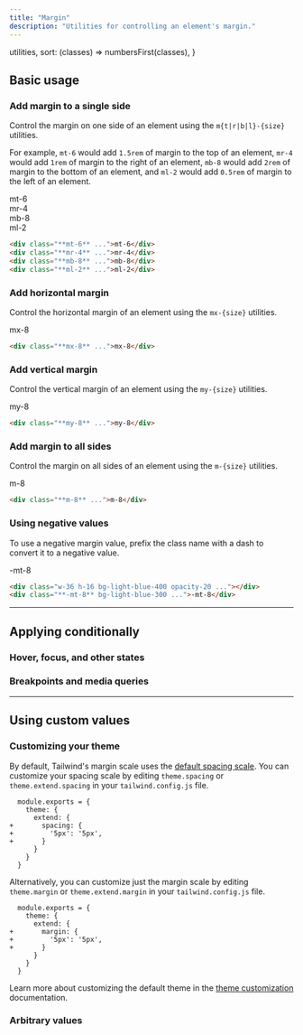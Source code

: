 ```yaml
---
title: "Margin"
description: "Utilities for controlling an element's margin."
---
```



  utilities,
  sort: (classes) => numbersFirst(classes),
}

## Basic usage

### Add margin to a single side

Control the margin on one side of an element using the `m{t|r|b|l}-{size}` utilities.

For example, `mt-6` would add `1.5rem` of margin to the top of an element, `mr-4` would add `1rem` of margin to the right of an element, `mb-8` would add `2rem` of margin to the bottom of an element, and `ml-2` would add `0.5rem` of margin to the left of an element.

<Example p="none">
  <div class="relative font-mono text-white text-sm font-bold leading-6 h-56">
    <div class="absolute top-0 left-1/2 -translate-x-1/2 md:-ml-24">
      <div class="flow-root bg-stripes-purple rounded-b-lg">
        <div class="bg-purple-500 rounded-lg shadow-lg p-4 mt-6">mt-6</div>
      </div>
    </div>
    <div class="absolute right-0 top-1/2 -translate-y-1/2">
      <div class="flow-root bg-stripes-purple rounded-l-lg">
        <div class="flex-none bg-purple-500 rounded-lg shadow-lg p-4 mr-4">mr-4</div>
      </div>
    </div>
    <div class="absolute bottom-0 left-1/2 -translate-x-1/2 md:ml-24">
      <div class="flow-root bg-stripes-purple rounded-t-lg">
        <div class="bg-purple-500 rounded-lg shadow-lg p-4 mb-8">mb-8</div>
      </div>
    </div>
    <div class="absolute left-0 top-1/2 -translate-y-1/2">
      <div class="flow-root bg-stripes-purple rounded-r-lg">
        <div class="flex-none bg-purple-500 rounded-lg shadow-lg p-4 ml-2">ml-2</div>
      </div>
    </div>
  </div>
</Example>

```html
<div class="**mt-6** ...">mt-6</div>
<div class="**mr-4** ...">mr-4</div>
<div class="**mb-8** ...">mb-8</div>
<div class="**ml-2** ...">ml-2</div>
```

### Add horizontal margin

Control the horizontal margin of an element using the `mx-{size}` utilities.

<Example>
  <div class="flex justify-center font-mono text-white text-sm font-bold leading-6">
    <div class="bg-stripes-indigo rounded-lg">
      <div class="bg-indigo-500 rounded-lg shadow-lg p-4 mx-8">mx-8</div>
    </div>
  </div>
</Example>

```html
<div class="**mx-8** ...">mx-8</div>
```

### Add vertical margin

Control the vertical margin of an element using the `my-{size}` utilities.

<Example>
  <div class="flex justify-center font-mono text-white text-sm font-bold leading-6">
    <div class="flow-root bg-stripes-pink rounded-lg">
      <div class="bg-pink-500 rounded-lg shadow-lg p-4 my-8">my-8</div>
    </div>
  </div>
</Example>

```html
<div class="**my-8** ...">my-8</div>
```

### Add margin to all sides

Control the margin on all sides of an element using the `m-{size}` utilities.

<Example>
  <div class="flex justify-center font-mono text-white text-sm font-bold leading-6">
    <div class="flow-root bg-stripes-blue rounded-lg">
      <div class="bg-blue-500 rounded-lg shadow-lg p-4 m-8">m-8</div>
    </div>
  </div>
</Example>

```html
<div class="**m-8** ...">m-8</div>
```

### Using negative values

To use a negative margin value, prefix the class name with a dash to convert it to a negative value.

<Example>
  <div class="flex justify-center font-mono text-white text-sm font-bold leading-6">
    <div class="flex flex-col items-center">
      <div class="relative w-36 h-16 bg-light-blue-400/20 border border-light-blue-700/10 rounded-md overflow-hidden"></div>
      <div class="relative -mt-8 bg-light-blue-500 rounded-md flex items-center justify-center p-4 shadow-lg">-mt-8</div>
    </div>
  </div>
</Example>

```html
<div class="w-36 h-16 bg-light-blue-400 opacity-20 ..."></div>
<div class="**-mt-8** bg-light-blue-300 ...">-mt-8</div>
```

---

## <Heading ignore>Applying conditionally</Heading>

### <Heading ignore>Hover, focus, and other states</Heading>

<HoverFocusAndOtherStates defaultClass="mt-4" featuredClass="mt-8" />

### <Heading ignore>Breakpoints and media queries</Heading>

<BreakpointsAndMediaQueries defaultClass="mt-4" featuredClass="mt-8" />

---

## Using custom values

### Customizing your theme

By default, Tailwind's margin scale uses the [default spacing scale](/docs/customizing-spacing). You can customize your spacing scale by editing `theme.spacing` or `theme.extend.spacing` in your `tailwind.config.js` file.

```diff-js tailwind.config.js
  module.exports = {
    theme: {
      extend: {
+       spacing: {
+         '5px': '5px',
+       }
      }
    }
  }
```

Alternatively, you can customize just the margin scale by editing `theme.margin` or `theme.extend.margin` in your `tailwind.config.js` file.

```diff-js tailwind.config.js
  module.exports = {
    theme: {
      extend: {
+       margin: {
+         '5px': '5px',
+       }
      }
    }
  }
```

Learn more about customizing the default theme in the [theme customization](/docs/theme#customizing-the-default-theme) documentation.

### Arbitrary values

<ArbitraryValues property="margin" featuredClass="m-[5px]" />
